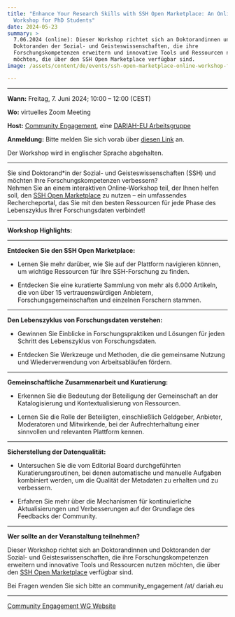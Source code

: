 ```yaml
---
title: "Enhance Your Research Skills with SSH Open Marketplace: An Online
  Workshop for PhD Students"
date: 2024-05-23
summary: >
  7.06.2024 (online): Dieser Workshop richtet sich an Doktorandinnen und
  Doktoranden der Sozial- und Geisteswissenschaften, die ihre
  Forschungskompetenzen erweitern und innovative Tools und Ressourcen nutzen
  möchten, die über den SSH Open Marketplace verfügbar sind.
image: /assets/content/de/events/ssh-open-marketplace-online-workshop-for-phd-students/image.png

---
```


***

**Wann:** Freitag, 7. Juni 2024; 10:00 – 12:00 (CEST)

**Wo:** virtuelles Zoom Meeting

**Host:** [Community Engagement](https://dariahre.hypotheses.org/), eine [DARIAH-EU Arbeitsgruppe](https://www.dariah.eu/activities/working-groups-list/)

**Anmeldung:** Bitte melden Sie sich vorab über [diesen Link](https://docs.google.com/forms/d/e/1FAIpQLSeGx2sSOkSxyQhYMMAk8hIrM3Qrww5P9BFAg8Or57VndM_1xw/viewform) an.

Der Workshop wird in englischer Sprache abgehalten.

***

Sie sind Doktorand\*in der Sozial- und Geisteswissenschaften (SSH) und möchten Ihre Forschungskompetenzen verbessern?\
Nehmen Sie an einem interaktiven Online-Workshop teil, der Ihnen helfen soll, den [SSH Open Marketplace](https://marketplace.sshopencloud.eu/) zu nutzen – ein umfassendes Rechercheportal, das Sie mit den besten Ressourcen für jede Phase des Lebenszyklus Ihrer Forschungsdaten verbindet!

***

**Workshop Highlights:**

***

**Entdecken Sie den SSH Open Marketplace:**

* Lernen Sie mehr darüber, wie Sie auf der Plattform navigieren können, um wichtige Ressourcen für Ihre SSH-Forschung zu finden.

- Entdecken Sie eine kuratierte Sammlung von mehr als 6.000 Artikeln, die von über 15 vertrauenswürdigen Anbietern, Forschungsgemeinschaften und einzelnen Forschern stammen.

***

**Den Lebenszyklus von Forschungsdaten verstehen:**

* Gewinnen Sie Einblicke in Forschungspraktiken und Lösungen für jeden Schritt des Lebenszyklus von Forschungsdaten.

- Entdecken Sie Werkzeuge und Methoden, die die gemeinsame Nutzung und Wiederverwendung von Arbeitsabläufen fördern.

***

**Gemeinschaftliche Zusammenarbeit und Kuratierung:**

* Erkennen Sie die Bedeutung der Beteiligung der Gemeinschaft an der Katalogisierung und Kontextualisierung von Ressourcen.

- Lernen Sie die Rolle der Beteiligten, einschließlich Geldgeber, Anbieter, Moderatoren und Mitwirkende, bei der Aufrechterhaltung einer sinnvollen und relevanten Plattform kennen.

***

**Sicherstellung der Datenqualität:**

* Untersuchen Sie die vom Editorial Board durchgeführten Kuratierungsroutinen, bei denen automatische und manuelle Aufgaben kombiniert werden, um die Qualität der Metadaten zu erhalten und zu verbessern.

- Erfahren Sie mehr über die Mechanismen für kontinuierliche Aktualisierungen und Verbesserungen auf der Grundlage des Feedbacks der Community.

***

**Wer sollte an der Veranstaltung teilnehmen?**

Dieser Workshop richtet sich an Doktorandinnen und Doktoranden der Sozial- und Geisteswissenschaften, die ihre Forschungskompetenzen erweitern und innovative Tools und Ressourcen nutzen möchten, die über den [SSH Open Marketplace](https://marketplace.sshopencloud.eu/) verfügbar sind.

Bei Fragen wenden Sie sich bitte an community\_engagement /at/ dariah.eu

***

[Community Engagement WG Website](https://dariahre.hypotheses.org/1152)
